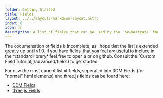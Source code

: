 ```yaml
---
folder: Getting Started
title: Fields
layout: ../../layouts/markdown-layout.astro
index: 6
icon: 🗒 
description: A list of fields that can be used by the `orchestrate` function
---
```



<Alert type="warn">
The documentation of fields is incomplete, as I hope that the list is extended greatly up until v1.0. If you have fields, that you feel are useful to include in the *standard library* feel free to open a pr on github. Consult the [Custom Field Tutorial](/advanced/fields) to get started.
</Alert>

For now the most current list of fields, seperated into DOM Fields (for "normal" html elements) and three.js fields can be found here:
- [DOM Fields](/api/orchestrate#defaultdomfields)
- [three.js Fields](/api/orchestrate#defaultthreefields)
